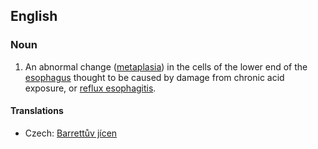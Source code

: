 ==English==
{{wikipedia}}
===Noun===
{{en-noun|-}} 

# {{pathology}} An abnormal change ([[metaplasia]]) in the cells of the lower end of the [[esophagus]] thought to be caused by damage from chronic acid exposure, or [[reflux esophagitis]].

====Translations====
{{trans-top|medical condition}}
*Czech: [[Barrettův jícen]] {{m}}
{{trans-mid}}
{{trans-bottom}}